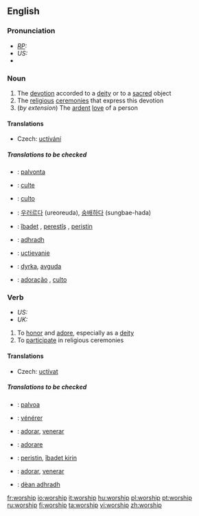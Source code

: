 {{see|Worship}}
==English==

===Pronunciation===
* ''[[RP]]:'' {{IPA|/ˈwɜːʃɪp/}}
* ''US:'' {{IPA|/ˈwɝʃɪp/}}
*{{audio|en-us-worship.ogg|Audio (US)}}

===Noun===
{{en-noun|-}}

# The [[devotion]] accorded to a [[deity]] or to a [[sacred]] object
# The [[religious]] [[ceremony|ceremonies]] that express this devotion
#(''by extension'') The [[ardent]] [[love]] of a person

====Translations====
{{trans-top|devotion accorded to a deity or to a sacred object}}
*Czech: [[uctívání]] {{n}}
{{trans-mid}}
{{trans-bottom}}
=====Translations to be checked=====
{{checktrans}}

*{{ttbc|Finnish}}: [[palvonta]]
*{{ttbc|French}}: [[culte]] {{m}}
*{{ttbc|Italian}}: [[culto]] {{m}}

*{{ttbc|Korean}}: [[우러르다]] (ureoreuda), [[숭배하다]] (sungbae-hada) 
*{{ttbc|Kurdish}}: [[îbadet]] {{m}}, [[perestîş]] {{f}}, [[peristin]] {{f}}
*{{ttbc|Scottish Gaelic}}: [[adhradh]] {{m}}
*{{ttbc|Slovak}}: [[uctievanie]]  {{n}}
*{{ttbc|Swedish}}: [[dyrka]], [[avguda]]
*{{ttbc|Portuguese}}: [[adoração]] {{f}}, [[culto]] {{m}}


===Verb===
*''US:'' {{en-infl-reg-consonant|worship||}}
*''UK:'' {{en-infl-reg-consonant|worship||p}}

# To [[honor]] and [[adore]], especially as a [[deity]]
# To [[participate]] in religious ceremonies

====Translations====
{{trans-top|to honor and adore, especially as a deity}}
*Czech: [[uctívat]]
{{trans-mid}}
{{trans-bottom}}
=====Translations to be checked=====
{{checktrans}}

*{{ttbc|Finnish}}: [[palvoa]]
*{{ttbc|French}}: [[vénérer]]
*{{ttbc|Spanish}}: [[adorar]], [[venerar]]

*{{ttbc|Italian}}: [[adorare]] 
*{{ttbc|Kurdish}}: [[peristin]], [[îbadet|îbadet kirin]]
*{{ttbc|Portuguese}}: [[adorar]], [[venerar]]
*{{ttbc|Scottish Gaelic}}: [[dèan adhradh]]


[[fr:worship]]
[[io:worship]]
[[it:worship]]
[[hu:worship]]
[[pl:worship]]
[[pt:worship]]
[[ru:worship]]
[[fi:worship]]
[[ta:worship]]
[[vi:worship]]
[[zh:worship]]